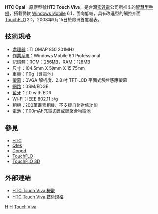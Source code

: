 {{noteTA|G1=IT}}
'''HTC Opal'''，原廠型號'''HTC Touch Viva'''，是台灣[[宏達電|宏達電]]公司所推出的[[智慧型手機|智慧型手機]]，搭載微軟 [[Windows_Mobile|Windows Mobile]] 6.1，面向低端，具有改進型的觸控介面[[TouchFLO|TouchFLO]] 2D，2008年9月15日於歐洲首度發表。

== 技術規格 ==
*[[處理器|處理器]]：TI OMAP 850 201MHz 
*[[作業系統|作業系統]]：Windows Mobile 6.1 Professional 
*[[記憶體|記憶體]]：ROM：256MB，RAM：128MB
*尺寸：104.5mm X 59mm X 15.75mm
*重量：110g（含電池）
*[[螢幕|螢幕]]：QVGA 解析度、2.8 吋 TFT-LCD 平面式觸控感應螢幕 
*[[網路|網路]]：GSM/EDGE 
*[[藍牙|藍牙]]：2.0 with EDR
*[[Wi-Fi|Wi-Fi]]：IEEE 802.11 b/g 
*[[相機|相機]]：200萬畫素相機，不支援自動對焦功能 
*[[電池|電池]]：1100mAh充電式鋰或鋰聚合物電池

== 參見 ==
*[[HTC|HTC]]
*[[Qtek|Qtek]]
*[[Dopod|Dopod]]
*[[TouchFLO|TouchFLO]]
*[[TouchFLO_3D|TouchFLO 3D]]

== 外部連結 ==
*[https://web.archive.org/web/20081112162454/http://www.htc.com/www/product/touchviva/overview.html HTC Touch Viva 概觀]
*[https://web.archive.org/web/20081025132847/http://www.htc.com/www/product/touchviva/specification.html HTC Touch Viva 技術規格]

{{HTC Phones T Series}}

[[Category:智能手機|H]]
[[Category:觸控手機|H]]
[[Category:宏達電手機|Touch Viva]]
